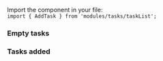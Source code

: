
<Meta title="tasks/render list of tasks" />

Import the component in your file:  
`import { AddTask } from 'modules/tasks/taskList';`

### Empty tasks

<Preview>
  <Story name="no tasks available">
    <TaskList tasks={[]} removeTask={action('click')} />
  </Story>
</Preview>

### Tasks added

<Preview>
  <Story name="tasks added">
    <TaskList
      tasks={[
        {
          id: 'task-1',
          task: 'Learning react testing library',
          completed: false,
        },
        {
          id: 'task-2',
          task: 'Learning mocha and chai',
          completed: false,
        },
      ]}
      removeTask={action('click')}
    />
  </Story>
</Preview>

<Props of={TaskList} />
